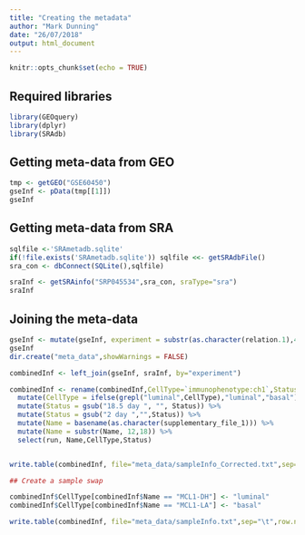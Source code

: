 ```yaml
---
title: "Creating the metadata"
author: "Mark Dunning"
date: "26/07/2018"
output: html_document
---
```


```r
knitr::opts_chunk$set(echo = TRUE)
```

## Required libraries

```r
library(GEOquery)
library(dplyr)
library(SRAdb)
```

## Getting meta-data from GEO

```r
tmp <- getGEO("GSE60450")
gseInf <- pData(tmp[[1]])
gseInf
```

## Getting meta-data from SRA

```r
sqlfile <-'SRAmetadb.sqlite'
if(!file.exists('SRAmetadb.sqlite')) sqlfile <<- getSRAdbFile()
sra_con <- dbConnect(SQLite(),sqlfile)

sraInf <- getSRAinfo("SRP045534",sra_con, sraType="sra")
sraInf
```


## Joining the meta-data

```r
gseInf <- mutate(gseInf, experiment = substr(as.character(relation.1),44,52))
gseInf
dir.create("meta_data",showWarnings = FALSE)

combinedInf <- left_join(gseInf, sraInf, by="experiment")

combinedInf <- rename(combinedInf,CellType=`immunophenotype:ch1`,Status=`developmental stage:ch1`) %>% 
  mutate(CellType = ifelse(grepl("luminal",CellType),"luminal","basal")) %>% 
  mutate(Status = gsub("18.5 day ", "", Status)) %>% 
  mutate(Status = gsub("2 day ","",Status)) %>% 
  mutate(Name = basename(as.character(supplementary_file_1))) %>% 
  mutate(Name = substr(Name, 12,18)) %>% 
  select(run, Name,CellType,Status)


write.table(combinedInf, file="meta_data/sampleInfo_Corrected.txt",sep="\t",row.names=FALSE)

## Create a sample swap

combinedInf$CellType[combinedInf$Name == "MCL1-DH"] <- "luminal"
combinedInf$CellType[combinedInf$Name == "MCL1-LA"] <- "basal"

write.table(combinedInf, file="meta_data/sampleInfo.txt",sep="\t",row.names=FALSE)


```

